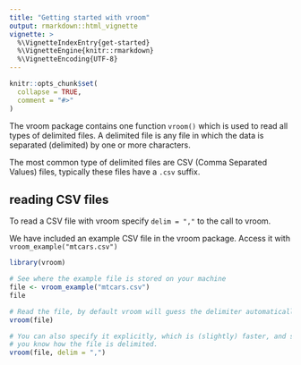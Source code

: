 ```yaml
---
title: "Getting started with vroom"
output: rmarkdown::html_vignette
vignette: >
  %\VignetteIndexEntry{get-started}
  %\VignetteEngine{knitr::rmarkdown}
  %\VignetteEncoding{UTF-8}
---
```


```r
knitr::opts_chunk$set(
  collapse = TRUE,
  comment = "#>"
)
```

The vroom package contains one function `vroom()` which is used to
read all types of delimited files. A delimited file is any file in
which the data is separated (delimited) by one or more characters.

The most common type of delimited files are CSV (Comma Separated
Values) files, typically these files have a `.csv` suffix.

## reading CSV files
To read a CSV file with vroom specify `delim = ","` to the call to vroom.

We have included an example CSV file in the vroom package. Access it with
`vroom_example("mtcars.csv")`

```r
library(vroom)

# See where the example file is stored on your machine
file <- vroom_example("mtcars.csv")
file

# Read the file, by default vroom will guess the delimiter automatically.
vroom(file)

# You can also specify it explicitly, which is (slightly) faster, and safer if
# you know how the file is delimited.
vroom(file, delim = ",")
```
